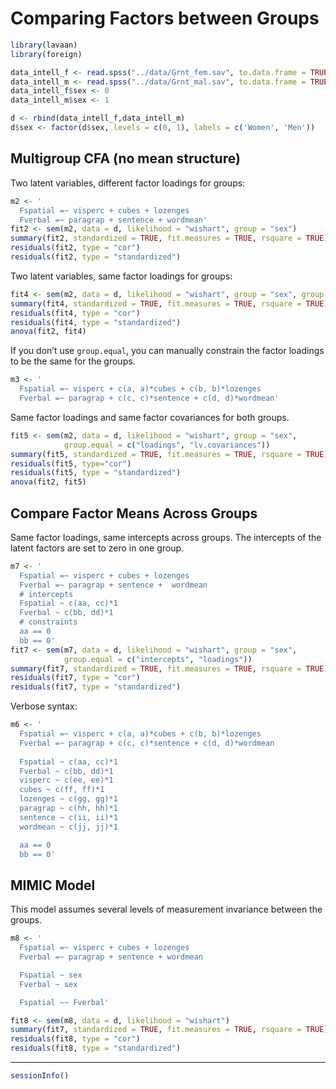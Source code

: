 Comparing Factors between Groups
===============================================================================

```r
library(lavaan)
library(foreign)

data_intell_f <- read.spss("../data/Grnt_fem.sav", to.data.frame = TRUE)
data_intell_m <- read.spss("../data/Grnt_mal.sav", to.data.frame = TRUE)
data_intell_f$sex <- 0
data_intell_m$sex <- 1

d <- rbind(data_intell_f,data_intell_m)
d$sex <- factor(d$sex, levels = c(0, 1), labels = c('Women', 'Men'))
```


Multigroup CFA (no mean structure)
-------------------------------------------------------------------------------

Two latent variables, different factor loadings for groups:

```r
m2 <- '
  Fspatial =~ visperc + cubes + lozenges
  Fverbal =~ paragrap + sentence + wordmean'
fit2 <- sem(m2, data = d, likelihood = "wishart", group = "sex")
summary(fit2, standardized = TRUE, fit.measures = TRUE, rsquare = TRUE)
residuals(fit2, type = "cor")
residuals(fit2, type = "standardized")
```


Two latent variables, same factor loadings for groups:

```r
fit4 <- sem(m2, data = d, likelihood = "wishart", group = "sex", group.equal = "loadings")
summary(fit4, standardized = TRUE, fit.measures = TRUE, rsquare = TRUE)
residuals(fit4, type = "cor")
residuals(fit4, type = "standardized")
anova(fit2, fit4)
```

If you don't use `group.equal`, you can manually constrain the factor loadings to be the same for the groups.

```r
m3 <- '
  Fspatial =~ visperc + c(a, a)*cubes + c(b, b)*lozenges
  Fverbal =~ paragrap + c(c, c)*sentence + c(d, d)*wordmean'
```

Same factor loadings and same factor covariances for both groups.

```r
fit5 <- sem(m2, data = d, likelihood = "wishart", group = "sex",
            group.equal = c("loadings", "lv.covariances"))
summary(fit5, standardized = TRUE, fit.measures = TRUE, rsquare = TRUE)
residuals(fit5, type="cor")
residuals(fit5, type = "standardized")
anova(fit2, fit5)
```


Compare Factor Means Across Groups
-------------------------------------------------------------------------------

Same factor loadings, same intercepts across groups. The intercepts of the latent factors are set to zero in one group.

```r
m7 <- '
  Fspatial =~ visperc + cubes + lozenges
  Fverbal =~ paragrap + sentence +  wordmean
  # intercepts
  Fspatial ~ c(aa, cc)*1
  Fverbal ~ c(bb, dd)*1
  # constraints
  aa == 0
  bb == 0'
fit7 <- sem(m7, data = d, likelihood = "wishart", group = "sex", 
            group.equal = c("intercepts", "loadings"))
summary(fit7, standardized = TRUE, fit.measures = TRUE, rsquare = TRUE)
residuals(fit7, type = "cor")
residuals(fit7, type = "standardized")
```

Verbose syntax:

```r
m6 <- '
  Fspatial =~ visperc + c(a, a)*cubes + c(b, b)*lozenges
  Fverbal =~ paragrap + c(c, c)*sentence + c(d, d)*wordmean
  
  Fspatial ~ c(aa, cc)*1
  Fverbal ~ c(bb, dd)*1
  visperc ~ c(ee, ee)*1
  cubes ~ c(ff, ff)*1
  lozenges ~ c(gg, gg)*1
  paragrap ~ c(hh, hh)*1
  sentence ~ c(ii, ii)*1
  wordmean ~ c(jj, jj)*1

  aa == 0
  bb == 0'
```




MIMIC Model
-------------------------------------------------------------------------------

This model assumes several levels of measurement invariance between the groups.

```r
m8 <- '
  Fspatial =~ visperc + cubes + lozenges
  Fverbal =~ paragrap + sentence + wordmean

  Fspatial ~ sex
  Fverbal ~ sex

  Fspatial ~~ Fverbal'

fit8 <- sem(m8, data = d, likelihood = "wishart")
summary(fit7, standardized = TRUE, fit.measures = TRUE, rsquare = TRUE)
residuals(fit8, type = "cor")
residuals(fit8, type = "standardized")
```

***
  
```r
sessionInfo()
```